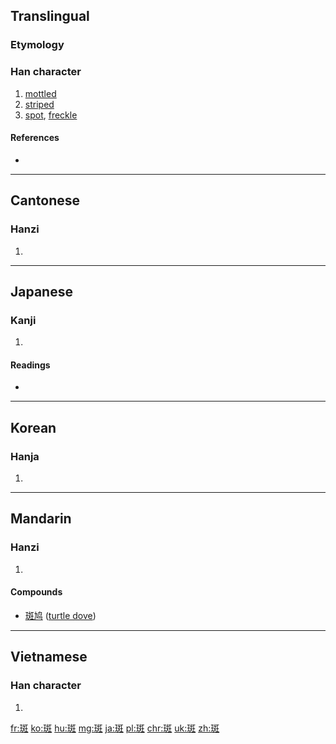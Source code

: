 ==Translingual==

===Etymology===
{{Han compound|𤤴|文|t1=jade|t2=stripe|ls=ic}}

===Han character===
{{Han char|rn=67|rad=文|as=08|sn=12|four=1111<sub>4</sub>|canj=一土卜大土 (MGYKG)|ids=⿴[[玨]][[文]]}}

# [[mottled]]
# [[striped]]
# [[spot]], [[freckle]]

====References====
* {{Han ref|kx=0477.110|dkj=13470|dj=0835.110|hdz=21123.040|uh=6591|ud=26001|bh=B4B3|bd=46259}}

----

==Cantonese==

===Hanzi===
{{yue-hanzi|jyut=baan1|y=baan1}}

# {{defn|lang=yue|sort=文08}}

----

==Japanese==

===Kanji===
{{ja-kanji|grade=|rs=文08}}

# {{defn|lang=ja|sort=文08}}

====Readings====
* {{ja-readings|on=[[はん]] (han)|kun=[[まだら]] (madara)}}

----

==Korean==

===Hanja===
{{ko-hanja|hangeul=반|eumhun=|rv=ban|mr=pan|y=pan}}

# {{defn|lang=ko|sort=文08}}

----

==Mandarin==

===Hanzi===
{{cmn-hanzi|pin=[[bān]] ([[ban1]]), [[dòu]] ([[dou4]])|wg=pan<sup>1</sup>, tou<sup>4</sup>}}

# {{defn|lang=cmn|sort=文08}}

====Compounds====
* [[斑鸠]] ([[turtle dove]])

----

==Vietnamese==

===Han character===
{{vi-hantu|[[ban]]|rs=文08}}

# {{defn|lang=vi|sort=文08}}

[[fr:斑]]
[[ko:斑]]
[[hu:斑]]
[[mg:斑]]
[[ja:斑]]
[[pl:斑]]
[[chr:斑]]
[[uk:斑]]
[[zh:斑]]